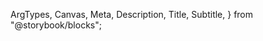   ArgTypes,
  Canvas,
  Meta,
  Description,
  Title,
  Subtitle,
} from "@storybook/blocks";


<Meta of={CardStories} title="Docs" />

<Title of={CardStories} />
<Subtitle of={CardStories} />
<ComponentDetails />

<Description of={CardStories} />

## Standard

<Canvas of={CardStories.Default} />

### No image

<Canvas of={CardStories.NoImage} />

### Focused

<Canvas of={CardStories.Focused} />

### Selected

<Canvas of={CardStories.Selected} />

## Quiet

<Canvas of={CardStories.Quiet} />

### Quiet File

<Canvas of={CardStories.QuietFile} />

### Quiet Folder

<Canvas of={CardStories.QuietFolder} />

### Quiet Focused

<Canvas of={CardStories.QuietFocused} />

### Quiet Selected

<Canvas of={CardStories.QuietSelected} />

## Horizontal

<Canvas of={CardStories.Horizontal} />

## Asset preview

A standard card with a full-sized asset preview.

<Canvas of={CardStories.AssetPreview} />

## Gallery

A gallery card for an image.

<Canvas of={CardStories.Gallery} />

## Properties

<ArgTypes />
